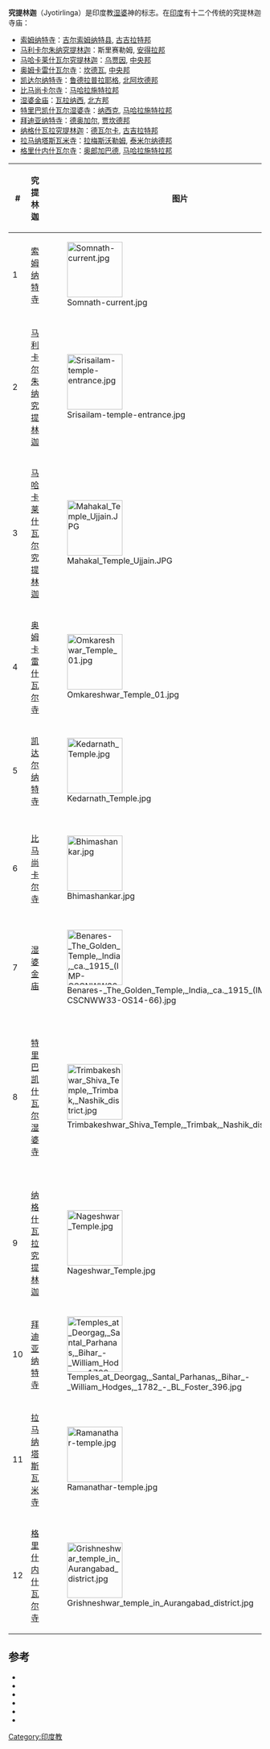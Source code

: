 {{location map+|India|float=right|caption=十二个究提林迦寺庙的位置.
|places=
{{Location map~|India|label=[[纳格什瓦拉究提林迦|德瓦尔卡]]|mark=Green_pog.svg|position=right|lat=22.2807344|long=68.5882843}}
{{Location map~|India|label=[[索姆纳特寺|索姆纳特寺]]|mark=Green_pog.svg|position=right|lat=20.888028|long=70.401278}}
{{location map~|India|label=[[马利卡尔朱纳究提林迦|马利卡尔朱纳究提林迦]]|mark=Green_pog.svg|position=right|lat=16.073812|long=78.868557}}
{{location map~|India|label=[[马哈卡莱什瓦尔究提林迦|马哈卡莱什瓦尔]]|mark=Green_pog.svg|position=top|lat=23.182778|long=75.768333}}
{{location map~|India|label=[[奥姆卡雷什瓦尔寺|奥姆卡雷什瓦尔寺]]|mark=Green_pog.svg|position=right|lat=22.245572|long=76.151047}}
{{location map~|India|label=[[拜迪亚纳特寺|拜迪亚纳特寺]]|mark=Green_pog.svg|position=right|lat=24.4925|long=86.7002}}
{{location map~|India|label=[[比马尚卡尔寺|比马尚卡尔寺]]|mark=Green_pog.svg|position=bottom|lat=19.072076|long=73.535807}}
{{location map~|India|label=[[拉马纳塔斯瓦米寺|拉马纳塔斯瓦米寺]]|mark=Green_pog.svg|position=right|lat=9.287833|long=79.315782}}
{{location map~|India|label=[[湿婆金庙|湿婆金庙]]|mark=Green_pog.svg|position=top|lat=25.310753|long=83.010614}}
{{location map~|India|label=[[特里巴凯什瓦尔湿婆寺|纳西克]]|mark=Green_pog.svg|position=left|lat=19.932127|long=73.530739}}
{{location map~|India|label=[[凯达尔纳特寺|凯达尔纳特寺]]|mark=Green_pog.svg|position=right|lat=30.735187|long=79.066911}}
{{location map~|India|label=[[格里什内什瓦尔寺|格里什内什瓦尔寺]]|mark=Green_pog.svg|position=right|lat=20.1299|long=75.1011}}
|default_width=325}}
'''究提林迦'''（Jyotirlinga）是印度教[[湿婆|湿婆]]神的标志。在[[印度|印度]]有十二个传统的究提林迦寺庙：
*[[索姆纳特寺|索姆纳特寺]]：[[吉尔索姆纳特县|吉尔索姆纳特县]], [[古吉拉特邦|古吉拉特邦]]
*[[马利卡尔朱纳究提林迦|马利卡尔朱纳究提林迦]]：斯里赛勒姆, [[安得拉邦|安得拉邦]]
* [[马哈卡莱什瓦尔究提林迦|马哈卡莱什瓦尔究提林迦]]：[[乌贾因|乌贾因]], [[中央邦|中央邦]]
* [[奥姆卡雷什瓦尔寺|奥姆卡雷什瓦尔寺]]：[[坎德瓦|坎德瓦]], [[中央邦|中央邦]]
* [[凯达尔纳特寺|凯达尔纳特寺]]：[[鲁德拉普拉耶格|鲁德拉普拉耶格]], [[北阿坎德邦|北阿坎德邦]]
* [[比马尚卡尔寺|比马尚卡尔寺]]：[[马哈拉施特拉邦|马哈拉施特拉邦]]
* [[湿婆金庙|湿婆金庙]]：[[瓦拉纳西|瓦拉纳西]], [[北方邦|北方邦]]
* [[特里巴凯什瓦尔湿婆寺|特里巴凯什瓦尔湿婆寺]]：[[纳西克|纳西克]], [[马哈拉施特拉邦|马哈拉施特拉邦]]
* [[拜迪亚纳特寺|拜迪亚纳特寺]]：[[德奥加尔|德奥加尔]], [[贾坎德邦|贾坎德邦]]
* [[纳格什瓦拉究提林迦|纳格什瓦拉究提林迦]]：[[德瓦尔卡|德瓦尔卡]], [[古吉拉特邦|古吉拉特邦]]
* [[拉马纳塔斯瓦米寺|拉马纳塔斯瓦米寺]]：[[拉梅斯沃勒姆_(泰米尔纳德邦)|拉梅斯沃勒姆]], [[泰米尔纳德邦|泰米尔纳德邦]]
* [[格里什内什瓦尔寺|格里什内什瓦尔寺]]：[[奥郎加巴德|奥郎加巴德]], [[马哈拉施特拉邦|马哈拉施特拉邦]]

{| class="wikitable sortable"
! #
! 究提林迦
! 图片
! 邦
! 位置
! 描述
|-
| 1
| [[索姆纳特寺|索姆纳特寺]]
| [[File:Somnath-current.jpg|110px]]
| [[古吉拉特邦|古吉拉特邦]]
| [[韦拉瓦尔|韦拉瓦尔]]
| 
|-
| 2
| [[马利卡尔朱纳究提林迦|马利卡尔朱纳究提林迦]]
| [[File:Srisailam-temple-entrance.jpg|110px]]
| [[安得拉邦|安得拉邦]]
| 斯里赛勒姆
| 
|-
| 3
| [[马哈卡莱什瓦尔究提林迦|马哈卡莱什瓦尔究提林迦]]
| [[File:Mahakal_Temple_Ujjain.JPG|110px]]
| [[中央邦|中央邦]]
| [[乌贾因|乌贾因]]
| 
|-
| 4
| [[奥姆卡雷什瓦尔寺|奥姆卡雷什瓦尔寺]]
| [[File:Omkareshwar_Temple_01.jpg|110px]]
| [[中央邦|中央邦]]
| 奥姆卡雷什瓦尔
| 
|-
| 5
| [[凯达尔纳特寺|凯达尔纳特寺]]
| [[File:Kedarnath_Temple.jpg|110px]]
| [[北阿坎德邦|北阿坎德邦]] 
| [[凯达尔纳特|凯达尔纳特]]
| 
|-
| 6
| [[比马尚卡尔寺|比马尚卡尔寺]]
| [[File:Bhimashankar.jpg|110px]]
| [[马哈拉施特拉邦|马哈拉施特拉邦]]
| 比马尚卡尔
| 
|-
| 7
| [[湿婆金庙|湿婆金庙]]
| [[File:Benares-_The_Golden_Temple,_India,_ca._1915_(IMP-CSCNWW33-OS14-66).jpg|110px]]
| [[北方邦|北方邦]]
| [[瓦拉纳西|瓦拉纳西]]
| 
|-
| 8
| [[特里巴凯什瓦尔湿婆寺|特里巴凯什瓦尔湿婆寺]]
| [[File:Trimbakeshwar_Shiva_Temple,_Trimbak,_Nashik_district.jpg|110px]]
| [[马哈拉施特拉邦|马哈拉施特拉邦]]
| 特里巴凯什瓦尔, [[纳西克|纳西克]]附近
| 
|-
| 9
| [[纳格什瓦拉究提林迦|纳格什瓦拉究提林迦]]
| [[File:Nageshwar_Temple.jpg|110px]]
| [[古吉拉特邦|古吉拉特邦]]
| [[贾姆讷格尔|贾姆讷格尔]]附近
| 
|-
| 10
| [[拜迪亚纳特寺|拜迪亚纳特寺]]
| [[File:Temples_at_Deorgag,_Santal_Parhanas,_Bihar_-_William_Hodges,_1782_-_BL_Foster_396.jpg|110px]]
| [[贾坎德邦|贾坎德邦]] 
| [[德奥加尔|德奥加尔]]
| 
|-
| 11
| [[拉马纳塔斯瓦米寺|拉马纳塔斯瓦米寺]]
| [[File:Ramanathar-temple.jpg|110px]]
| [[泰米尔纳德邦|泰米尔纳德邦]]
| [[拉梅斯沃勒姆_(泰米尔纳德邦)|拉梅斯沃勒姆]]
| 
|-
| 12
|[[格里什内什瓦尔寺|格里什内什瓦尔寺]]
| [[File:Grishneshwar_temple_in_Aurangabad_district.jpg|110px]]
| [[马哈拉施特拉邦|马哈拉施特拉邦]]
| [[埃洛拉石窟|埃洛拉石窟]]
| 

|}
==参考==
{{Reflist|30em}}
{{refbegin|2}}
*{{Cite book
 | last=Chakravarti
 | ref=Chakravarti
 | first=Mahadev
 | year=1994
 | title=The Concept of Rudra-Śiva Through The Ages
 | place=Delhi
 | publisher= Motilal Banarsidass
 | edition=Second Revised
 | isbn=81-208-0053-2
}}
*{{Cite book
 | last=Chaturvedi
 | ref=Chaturvedi
 | first=B. K.
 | year=2006
 | title=Shiv Purana
 | place=New Delhi
 | publisher= Diamond Pocket Books (P) Ltd
 | edition=First
 | isbn=81-7182-721-7
 | url=https://books.google.com/books?id=bchgql0em9YC&pg=PA58 
}}
*{{Cite book
 | last=Eck
 | ref=Eck
 | first=Diana L.
 | year=1999
 | title=Banaras, city of light
 | place=New York
 | publisher= Columbia University Press
 | edition=First
 | isbn=0-231-11447-8
 | url=https://books.google.com/books?id=J57C4d8Bv6UC&pg=PA107 
}}
*{{Cite book |last=Gwynne|first=Paul |authorlink= |title=World Religions in Practice: A Comparative Introduction|year=2009|publisher=Blackwell Publication |location=Oxford |isbn=978-1-4051-6702-4|url=https://books.google.com/books?id=tdsRKc_knZoC&pg=PT271 |ref=Gwynne}}
*{{cite book
  | last = Harding
  |ref =Harding
  | first = Elizabeth U.
  | authorlink =
  | title = Kali: The Black Goddess of Dakshineswar
  | chapter = God, the Father
  | publisher = Motilal Banarsidass
  | year = 1998
  | pages = 156–157
  | isbn = 978-81-208-1450-9
}}
*{{Cite book | last = Lochtefeld | first = James G. | title = The Illustrated Encyclopedia of Hinduism: A-M | year = 2002 | publisher=Rosen Publishing Group | isbn=0-8239-3179-X | page=[https://archive.org/details/illustratedencyc0000loch/page/n375 122] | url=https://archive.org/details/illustratedencyc0000loch| }}
{{refend}}
[[Category:印度教|Category:印度教]]